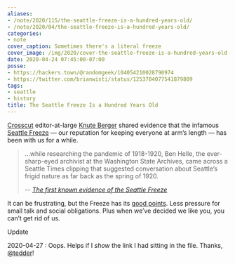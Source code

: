 ```yaml
---
aliases:
- /note/2020/115/the-seattle-freeze-is-a-hundred-years-old/
- /note/2020/04/the-seattle-freeze-is-a-hundred-years-old/
categories:
- note
cover_caption: Sometimes there's a literal freeze
cover_image: /img/2020/cover-the-seattle-freeze-is-a-hundred-years-old.jpg
date: 2020-04-24 07:45:00-07:00
posse:
- https://hackers.town/@randomgeek/104054210028790974
- https://twitter.com/brianwisti/status/1253704077541879809
tags:
- seattle
- history
title: The Seattle Freeze Is a Hundred Years Old
---
```


[Seattle Freeze]: https://www.seattletimes.com/life/lifestyle/seattle-freeze-forget-making-friends-half-of-washington-residents-dont-even-want-to-talk-to-you/

[Crosscut]: https://crosscut.com/
[Knute Berger]: https://crosscut.com/author/knute-berger

[Crosscut][] editor-at-large [Knute Berger][] shared evidence that the infamous
[Seattle Freeze][] — our reputation for keeping everyone at arm’s length — has
been with us for a while.

[The first known evidence of the Seattle Freeze]: https://crosscut.com/2020/04/first-known-evidence-seattle-freeze

> …while researching the pandemic of 1918-1920, Ben Helle, the ever-sharp-eyed
> archivist at the Washington State Archives, came across a Seattle Times
> clipping that suggested conversation about Seattle’s frigid nature as far back
> as the spring of 1920.
>
> -- <cite>[The first known evidence of the Seattle Freeze]</cite>

[good points]: https://www.thrillist.com/lifestyle/seattle/how-i-learned-to-love-the-seattle-freeze

It can be frustrating, but the Freeze has its [good points][].  Less pressure
for small talk and social obligations. Plus when we’ve decided we like you, you
can’t get rid of us.

<div class="admonition">
<p class="admonition-title">Update</p>

2020-04-27
:  Oops. Helps if I *show* the link I had sitting in the file. Thanks,
  [@tedder](https://twitter.com/tedder42)!

</div>